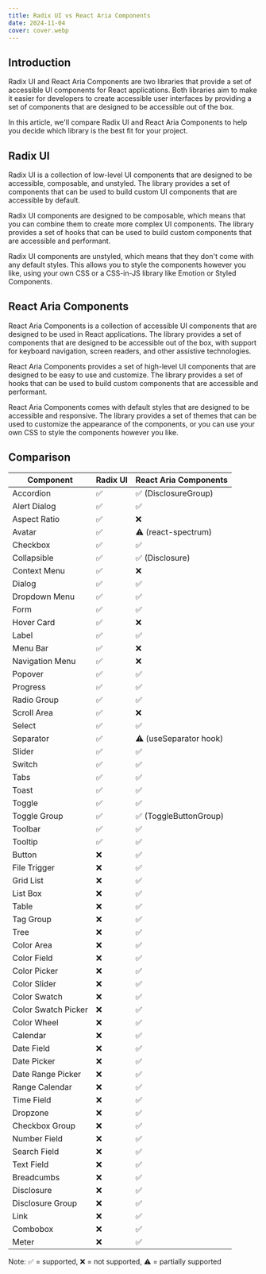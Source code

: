 ---
title: Radix UI vs React Aria Components
date: 2024-11-04
cover: cover.webp
---

## Introduction

Radix UI and React Aria Components are two libraries that provide a set of accessible UI components for React applications.
Both libraries aim to make it easier for developers to create accessible user interfaces by providing a set of components
that are designed to be accessible out of the box.

In this article, we'll compare Radix UI and React Aria Components to help you decide which library is the best fit for your
project.

## Radix UI

Radix UI is a collection of low-level UI components that are designed to be accessible, composable, and unstyled. The library
provides a set of components that can be used to build custom UI components that are accessible by default.

Radix UI components are designed to be composable, which means that you can combine them to create more complex UI components.
The library provides a set of hooks that can be used to build custom components that are accessible and performant.

Radix UI components are unstyled, which means that they don't come with any default styles. This allows you to style the
components however you like, using your own CSS or a CSS-in-JS library like Emotion or Styled Components.

## React Aria Components

React Aria Components is a collection of accessible UI components that are designed to be used in React applications. The
library provides a set of components that are designed to be accessible out of the box, with support for keyboard navigation,
screen readers, and other assistive technologies.

React Aria Components provides a set of high-level UI components that are designed to be easy to use and customize. The
library provides a set of hooks that can be used to build custom components that are accessible and performant.

React Aria Components comes with default styles that are designed to be accessible and responsive. The library provides a
set of themes that can be used to customize the appearance of the components, or you can use your own CSS to style the
components however you like.

## Comparison

| Component           | Radix UI | React Aria Components  |
| ------------------- | -------- | ---------------------- |
| Accordion           | ✅       | ✅ (DisclosureGroup)   |
| Alert Dialog        | ✅       | ✅                     |
| Aspect Ratio        | ✅       | ❌                     |
| Avatar              | ✅       | ⚠️ (react-spectrum)    |
| Checkbox            | ✅       | ✅                     |
| Collapsible         | ✅       | ✅ (Disclosure)        |
| Context Menu        | ✅       | ❌                     |
| Dialog              | ✅       | ✅                     |
| Dropdown Menu       | ✅       | ✅                     |
| Form                | ✅       | ✅                     |
| Hover Card          | ✅       | ❌                     |
| Label               | ✅       | ✅                     |
| Menu Bar            | ✅       | ❌                     |
| Navigation Menu     | ✅       | ❌                     |
| Popover             | ✅       | ✅                     |
| Progress            | ✅       | ✅                     |
| Radio Group         | ✅       | ✅                     |
| Scroll Area         | ✅       | ❌                     |
| Select              | ✅       | ✅                     |
| Separator           | ✅       | ⚠️ (useSeparator hook) |
| Slider              | ✅       | ✅                     |
| Switch              | ✅       | ✅                     |
| Tabs                | ✅       | ✅                     |
| Toast               | ✅       | ✅                     |
| Toggle              | ✅       | ✅                     |
| Toggle Group        | ✅       | ✅ (ToggleButtonGroup) |
| Toolbar             | ✅       | ✅                     |
| Tooltip             | ✅       | ✅                     |
| Button              | ❌       | ✅                     |
| File Trigger        | ❌       | ✅                     |
| Grid List           | ❌       | ✅                     |
| List Box            | ❌       | ✅                     |
| Table               | ❌       | ✅                     |
| Tag Group           | ❌       | ✅                     |
| Tree                | ❌       | ✅                     |
| Color Area          | ❌       | ✅                     |
| Color Field         | ❌       | ✅                     |
| Color Picker        | ❌       | ✅                     |
| Color Slider        | ❌       | ✅                     |
| Color Swatch        | ❌       | ✅                     |
| Color Swatch Picker | ❌       | ✅                     |
| Color Wheel         | ❌       | ✅                     |
| Calendar            | ❌       | ✅                     |
| Date Field          | ❌       | ✅                     |
| Date Picker         | ❌       | ✅                     |
| Date Range Picker   | ❌       | ✅                     |
| Range Calendar      | ❌       | ✅                     |
| Time Field          | ❌       | ✅                     |
| Dropzone            | ❌       | ✅                     |
| Checkbox Group      | ❌       | ✅                     |
| Number Field        | ❌       | ✅                     |
| Search Field        | ❌       | ✅                     |
| Text Field          | ❌       | ✅                     |
| Breadcumbs          | ❌       | ✅                     |
| Disclosure          | ❌       | ✅                     |
| Disclosure Group    | ❌       | ✅                     |
| Link                | ❌       | ✅                     |
| Combobox            | ❌       | ✅                     |
| Meter               | ❌       | ✅                     |

Note:
✅ = supported, ❌ = not supported, ⚠️ = partially supported
